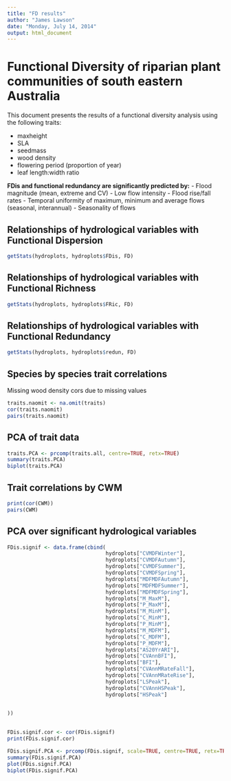 ---
title: "FD results"
author: "James Lawson"
date: "Monday, July 14, 2014"
output: html_document
---

Functional Diversity of riparian plant communities of south eastern Australia 
========================================================

This document presents the results of a functional diversity analysis using the following traits:

- maxheight
- SLA
- seedmass
- wood density
- flowering period (proportion of year)
- leaf length:width ratio


**FDis and functional redundancy are significantly predicted by:**
- Flood magnitude (mean, extreme and CV)
- Low flow intensity
- Flood rise/fall rates
- Temporal uniformity of maximum, minimum and average flows (seasonal, interannual)
- Seasonality of flows


Relationships of hydrological variables with Functional Dispersion
------------------------------------------------------------------

```{r}

getStats(hydroplots, hydroplots$FDis, FD)

```

Relationships of hydrological variables with Functional Richness
------------------------------------------------------------------

```{r}

getStats(hydroplots, hydroplots$FRic, FD)

```

Relationships of hydrological variables with Functional Redundancy
------------------------------------------------------------------

```{r}

getStats(hydroplots, hydroplots$redun, FD)

```


Species by species trait correlations
--------------------------------------
Missing wood density cors due to missing values

```{r}
traits.naomit <- na.omit(traits)
cor(traits.naomit)
pairs(traits.naomit)

```


PCA of trait data 
--------------------------------------
```{r}
traits.PCA <- prcomp(traits.all, centre=TRUE, retx=TRUE)
summary(traits.PCA)
biplot(traits.PCA)
```


Trait correlations by CWM
--------------------------------------

```{r}
print(cor(CWM))
pairs(CWM)

```


PCA over significant hydrological variables
-------------------------------------------
```{r}
FDis.signif <- data.frame(cbind(
                                hydroplots["CVMDFWinter"],
                                hydroplots["CVMDFAutumn"],
                                hydroplots["CVMDFSummer"],
                                hydroplots["CVMDFSpring"],
                                hydroplots["MDFMDFAutumn"],
                                hydroplots["MDFMDFSummer"],
                                hydroplots["MDFMDFSpring"],
                                hydroplots["M_MaxM"],
                                hydroplots["P_MaxM"],
                                hydroplots["M_MinM"],
                                hydroplots["C_MinM"],
                                hydroplots["P_MinM"],
                                hydroplots["M_MDFM"],
                                hydroplots["C_MDFM"],
                                hydroplots["P_MDFM"],
                                hydroplots["AS20YrARI"],
                                hydroplots["CVAnnBFI"],
                                hydroplots["BFI"],
                                hydroplots["CVAnnMRateFall"],
                                hydroplots["CVAnnMRateRise"],
                                hydroplots["LSPeak"],
                                hydroplots["CVAnnHSPeak"],
                                hydroplots["HSPeak"]

                                
))

                                                    
FDis.signif.cor <- cor(FDis.signif)
print(FDis.signif.cor)

FDis.signif.PCA <- prcomp(FDis.signif, scale=TRUE, centre=TRUE, retx=TRUE)
summary(FDis.signif.PCA)
plot(FDis.signif.PCA)
biplot(FDis.signif.PCA)
```

